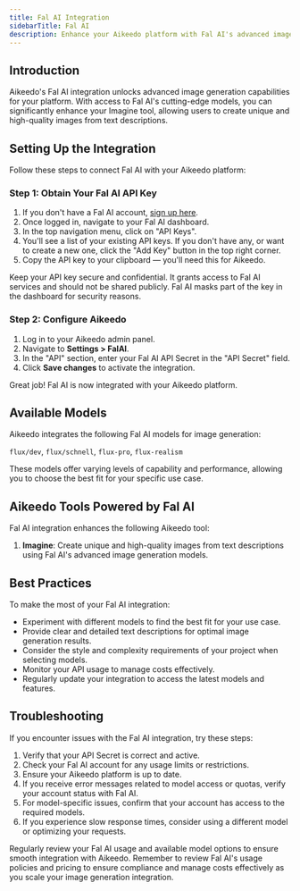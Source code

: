 ```yaml
---
title: Fal AI Integration
sidebarTitle: Fal AI
description: Enhance your Aikeedo platform with Fal AI's advanced image generation capabilities. This guide walks you through setting up and leveraging Fal AI's powerful models for creating unique and high-quality images.
---
```


## Introduction

Aikeedo's Fal AI integration unlocks advanced image generation capabilities for your platform. With access to Fal AI's cutting-edge models, you can significantly enhance your Imagine tool, allowing users to create unique and high-quality images from text descriptions.

## Setting Up the Integration

Follow these steps to connect Fal AI with your Aikeedo platform:

### Step 1: Obtain Your Fal AI API Key

1. If you don't have a Fal AI account, [sign up here](https://www.fal.ai/).
2. Once logged in, navigate to your Fal AI dashboard.
3. In the top navigation menu, click on "API Keys".
4. You'll see a list of your existing API keys. If you don't have any, or want to create a new one, click the "Add Key" button in the top right corner.
5. Copy the API key to your clipboard — you'll need this for Aikeedo.

<Note>
  Keep your API key secure and confidential. It grants access to Fal AI services and should not be shared publicly. Fal AI masks part of the key in the dashboard for security reasons.
</Note>

### Step 2: Configure Aikeedo

1. Log in to your Aikeedo admin panel.
2. Navigate to **Settings > FalAI**.
3. In the "API" section, enter your Fal AI API Secret in the "API Secret" field.
4. Click **Save changes** to activate the integration.

<Check>
  Great job! Fal AI is now integrated with your Aikeedo platform.
</Check>

## Available Models

Aikeedo integrates the following Fal AI models for image generation:

`flux/dev`, `flux/schnell`, `flux-pro`, `flux-realism`

These models offer varying levels of capability and performance, allowing you to choose the best fit for your specific use case.

## Aikeedo Tools Powered by Fal AI

Fal AI integration enhances the following Aikeedo tool:

1. **Imagine**: Create unique and high-quality images from text descriptions using Fal AI's advanced image generation models.

## Best Practices

To make the most of your Fal AI integration:

- Experiment with different models to find the best fit for your use case.
- Provide clear and detailed text descriptions for optimal image generation results.
- Consider the style and complexity requirements of your project when selecting models.
- Monitor your API usage to manage costs effectively.
- Regularly update your integration to access the latest models and features.

## Troubleshooting

If you encounter issues with the Fal AI integration, try these steps:

1. Verify that your API Secret is correct and active.
2. Check your Fal AI account for any usage limits or restrictions.
3. Ensure your Aikeedo platform is up to date.
4. If you receive error messages related to model access or quotas, verify your account status with Fal AI.
5. For model-specific issues, confirm that your account has access to the required models.
6. If you experience slow response times, consider using a different model or optimizing your requests.

<Tip>
  Regularly review your Fal AI usage and available model options to ensure smooth integration with Aikeedo.
</Tip>

<Note>
  Remember to review Fal AI's usage policies and pricing to ensure compliance and manage costs effectively as you scale your image generation integration.
</Note>